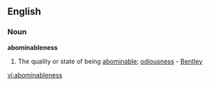 ==English==

===Noun===
'''abominableness'''

#The quality or state of being [[abominable]]; [[odiousness]] - [[Bentley]]

[[vi:abominableness]]